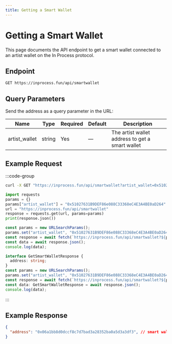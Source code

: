 ```yaml
---
title: Getting a Smart Wallet
---
```


# Getting a Smart Wallet

This page documents the API endpoint to get a smart wallet connected to an artist wallet on the In Process protocol.


## Endpoint

```
GET https://inprocess.fun/api/smartwallet
```

## Query Parameters

Send the address as a query parameter in the URL:

| Name              | Type   | Required | Default | Description                                              |
| ----------------  | ------ | -------- | ------- | -----------------------------------------------------    |
| artist_wallet     | string | Yes      | —       | The artist wallet address to get a smart wallet          |


## Example Request

:::code-group

```bash [cURL]
curl -X GET "https://inprocess.fun/api/smartwallet?artist_wallet=0x51027631B9DEF86e088C33368eC4E3A4BE0aD264"
```

```python [Python]
import requests
params = {}
params["artist_wallet"] = "0x51027631B9DEF86e088C33368eC4E3A4BE0aD264"
url = "https://inprocess.fun/api/smartwallet"
response = requests.get(url, params=params)
print(response.json())
```

```javascript [JavaScript]
const params = new URLSearchParams();
params.set("artist_wallet", "0x51027631B9DEF86e088C33368eC4E3A4BE0aD264");
const response = await fetch(`https://inprocess.fun/api/smartwallet?${params}`);
const data = await response.json();
console.log(data);
```

```typescript [TypeScript]
interface GetSmartWalletResponse {
  address: string;
}
const params = new URLSearchParams();
params.set("artist_wallet", "0x51027631B9DEF86e088C33368eC4E3A4BE0aD264");
const response = await fetch(`https://inprocess.fun/api/smartwallet?${params}`);
const data: GetSmartWalletResponse = await response.json();
console.log(data);
```

:::

## Example Response

```json
{
  "address": "0x06a1bb8d0dccf8c7d7bad3a28352ba0a5d3a3df3", // smart wallet address connected to artist wallet
}
```
